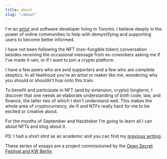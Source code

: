 ```yaml
---
title: about
slug: "/about"
---
```


I'm an [artist](https://jennifer-chan.com) and software developer living in Toronto. I believe deeply in the power of online communities to help with demystifying and supporting users to become better informed.

I have not been following the NFT (non-fungible token) conversation besides receiving the occasional message from ex-coworkers asking me if I've made it rain, or if I want to join a crypto platform.

I have a few peers who are avid supporters and a few who are complete skeptics. 
In all likelihood you're an artist or maker like me, wondering why you should or shouldn't hop onto this train.

To benefit and participate in NFT (and by extension, crypto) longterm, I discover that one needs an elaborate understanding of both code, law, and finance, the latter two of which I don't understand well. This makes the whole area of cryptocurrency, de-fi and NTFs really hard for me to be excited or creative about.

For the months of September and Hacktober I'm going to learn all I can about NFTs and blog about it.

PS: I had a short stint as an academic and you can find my [previous writing](https://saic.academia.edu/JenniferChan).

These series of essays are a project commissioned by the [Open Secret Festival and KW Berlin](https://www.kw-berlin.de/en/open-secret/).